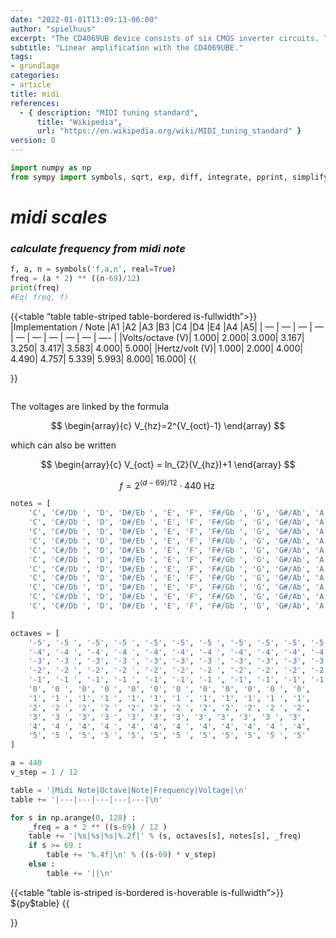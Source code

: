 ```yaml
---
date: "2022-01-01T13:09:13-06:00"
author: "spielhuus"
excerpt: "The CD4069UB device consists of six CMOS inverter circuits. These devices are intended for all general-purpose inverter applications. It is not ideal for linear amplification, but can be used as such and will add a lot of soft-clipping. This makes this device special for musical usage and can be found in guitar distortion pedals <a href='http://www.runoffgroove.com/ubescreamer.html'>[3]</a> or the wasp filter <a href='https://www.schmitzbits.de/wasp.html'>[4]</a>."
subtitle: "Linear amplification with the CD4069UBE."
tags:
- grundlage
categories:
- article
title: midi
references: 
  - { description: "MIDI tuning standard",
      title: "Wikipedia",
      url: "https://en.wikipedia.org/wiki/MIDI_tuning_standard" }
version: 0
---
```



```python
import numpy as np
from sympy import symbols, sqrt, exp, diff, integrate, pprint, simplify, Eq, preview, pi, solve
```

# *midi scales*

### *calculate frequency from midi note*

```python
f, a, n = symbols('f,a,n', real=True)
freq = (a * 2) ** ((n-69)/12)
print(freq)
#Eq( freq, f)

```

{{<table "table table-striped table-bordered is-fullwidth">}}
|Implementation / Note	 |A1  |A2	 |A3	|B3	 |C4	|D4	 |E4	|A4	|A5|
| --- | --- | --- | --- | --- | --- | --- | --- | --- | ---- |
|Volts/octave (V)|	1.000|	2.000|	3.000|	3.167|	3.250|	3.417|	3.583|	4.000|	5.000|
|Hertz/volt (V)|	1.000|	2.000|	4.000|	4.490|	4.757|	5.339|	5.993|	8.000|	16.000|
{{</table>}}


```python

```

The voltages are linked by the formula 


$$
\begin{array}{c}
V_{hz}=2^{V_{oct}-1}
\end{array}
$$


which can also be written 

$$
\begin{array}{c}
V_{oct} = ln_{2}(V_{hz})+1
\end{array}
$$

$$
f = 2^{(d-69)/12} \cdot 440\ \mathrm{Hz} \, 
$$


```python
notes = [ 
    'C', 'C#/Db ', 'D', 'D#/Eb ', 'E', 'F', 'F#/Gb ', 'G', 'G#/Ab', 'A', 'A#/Bb ', 'B', 
    'C', 'C#/Db ', 'D', 'D#/Eb ', 'E', 'F', 'F#/Gb ', 'G', 'G#/Ab', 'A', 'A#/Bb ', 'B', 
    'C', 'C#/Db ', 'D', 'D#/Eb ', 'E', 'F', 'F#/Gb ', 'G', 'G#/Ab', 'A', 'A#/Bb ', 'B', 
    'C', 'C#/Db ', 'D', 'D#/Eb ', 'E', 'F', 'F#/Gb ', 'G', 'G#/Ab', 'A', 'A#/Bb ', 'B', 
    'C', 'C#/Db ', 'D', 'D#/Eb ', 'E', 'F', 'F#/Gb ', 'G', 'G#/Ab', 'A', 'A#/Bb ', 'B', 
    'C', 'C#/Db ', 'D', 'D#/Eb ', 'E', 'F', 'F#/Gb ', 'G', 'G#/Ab', 'A', 'A#/Bb ', 'B', 
    'C', 'C#/Db ', 'D', 'D#/Eb ', 'E', 'F', 'F#/Gb ', 'G', 'G#/Ab', 'A', 'A#/Bb ', 'B', 
    'C', 'C#/Db ', 'D', 'D#/Eb ', 'E', 'F', 'F#/Gb ', 'G', 'G#/Ab', 'A', 'A#/Bb ', 'B', 
    'C', 'C#/Db ', 'D', 'D#/Eb ', 'E', 'F', 'F#/Gb ', 'G', 'G#/Ab', 'A', 'A#/Bb ', 'B', 
    'C', 'C#/Db ', 'D', 'D#/Eb ', 'E', 'F', 'F#/Gb ', 'G', 'G#/Ab', 'A', 'A#/Bb ', 'B', 
    'C', 'C#/Db ', 'D', 'D#/Eb ', 'E', 'F', 'F#/Gb ', 'G', 'G#/Ab', 'A', 'A#/Bb ', 'B'
]

octaves = [
    '-5', '-5 ', '-5', '-5 ', '-5', '-5', '-5 ', '-5', '-5', '-5', '-5 ', '-5', 
    '-4', '-4 ', '-4', '-4 ', '-4', '-4', '-4 ', '-4', '-4', '-4', '-4 ', '-4', 
    '-3', '-3 ', '-3', '-3 ', '-3', '-3', '-3 ', '-3', '-3', '-3', '-3 ', '-3', 
    '-2', '-2 ', '-2', '-2 ', '-2', '-2', '-2 ', '-2', '-2', '-2', '-2 ', '-2', 
    '-1', '-1 ', '-1', '-1 ', '-1', '-1', '-1 ', '-1', '-1', '-1', '-1 ', '-1', 
    '0', '0 ', '0', '0 ', '0', '0', '0 ', '0', '0', '0', '0 ', '0', 
    '1', '1 ', '1', '1 ', '1', '1', '1 ', '1', '1', '1', '1 ', '1', 
    '2', '2 ', '2', '2 ', '2', '2', '2 ', '2', '2', '2', '2 ', '2', 
    '3', '3 ', '3', '3 ', '3', '3', '3', '3', '3', '3', '3 ', '3', 
    '4', '4 ', '4', '4 ', '4', '4', '4 ', '4', '4', '4', '4 ', '4', 
    '5', '5 ', '5', '5 ', '5', '5', '5 ', '5', '5', '5', '5 ', '5'
]
```


```python
a = 440
v_step = 1 / 12

table = '|Midi Note|Octave|Note|Frequency|Voltage|\n'
table += '|---|---|---|---|---|\n'

for s in np.arange(0, 128) :
    _freq = a * 2 ** ((s-69) / 12 )
    table += '|%s|%s|%s|%.2f|' % (s, octaves[s], notes[s], _freq)
    if s >= 69 :
        table += '%.4f|\n' % ((s-69) * v_step)
    else :
        table += '||\n'

```
{{<table "table is-striped is-bordered is-hoverable is-fullwidth">}}
${py$table}
{{</table>}}
